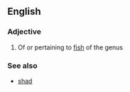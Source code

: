 ==English==

===Adjective===
{{en-adj|-}}

# Of or pertaining to [[fish]] of the genus {{taxlink|Alosa|genus}}

===See also===
* [[shad]]